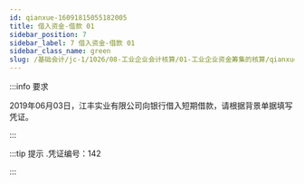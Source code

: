 ---
id: qianxue-16091815055182005
title: 借入资金-借款 01
sidebar_position: 7
sidebar_label: 7 借入资金-借款 01
sidebar_class_name: green
slug: /基础会计/jc-1/1026/08-工业企业会计核算/01-工业企业资金筹集的核算/qianxue-1609181234520847931/qianxue-16091815055182005/借入资金-借款 01
---

:::info 要求

2019年06月03日，江丰实业有限公司向银行借入短期借款，请根据背景单据填写凭证。

:::

:::tip 提示
  .凭证编号：142 
:::
